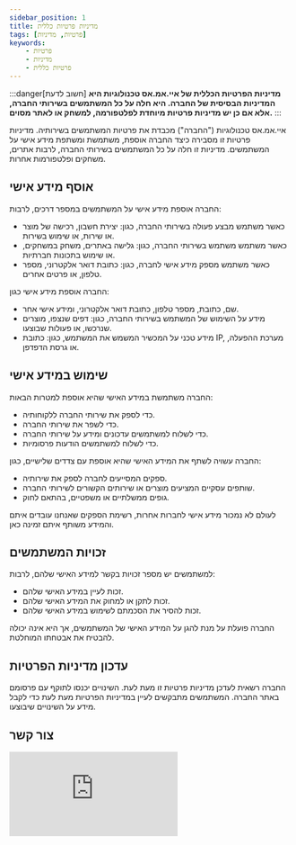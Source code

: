 ```yaml
---
sidebar_position: 1
title: מדיניות פרטיות כללית
tags: [פרטיות, מדיניות]
keywords:
    - פרטיות
    - מדיניות
    - פרטיות כללית
---
```



:::danger[חשוב לדעת]
**מדיניות הפרטיות הכללית של איי.אמ.אס טכנולוגיות היא המדיניות הבסיסית של החברה. היא חלה על כל המשתמשים בשירותי החברה, אלא אם כן יש מדיניות פרטיות מיוחדת לפלטפורמה, למשחק או לאתר מסוים.**
:::

איי.אמ.אס טכנולוגיות ("החברה") מכבדת את פרטיות המשתמשים בשירותיה. מדיניות פרטיות זו מסבירה כיצד החברה אוספת, משתמשת ומשתפת מידע אישי על המשתמשים. מדיניות זו חלה על כל המשתמשים בשירותי החברה, לרבות אתרים, משחקים ופלטפורמות אחרות.

## אוסף מידע אישי

החברה אוספת מידע אישי על המשתמשים במספר דרכים, לרבות:

- כאשר משתמש מבצע פעולה בשירותי החברה, כגון: יצירת חשבון, רכישה של מוצר או שירות, או שימוש בשירות.
- כאשר משתמש משתמש בשירותי החברה, כגון: גלישה באתרים, משחק במשחקים, או שימוש בתכונות חברתיות.
- כאשר משתמש מספק מידע אישי לחברה, כגון: כתובת דואר אלקטרוני, מספר טלפון, או פרטים אחרים.

החברה אוספת מידע אישי כגון:

- שם, כתובת, מספר טלפון, כתובת דואר אלקטרוני, ומידע אישי אחר.
- מידע על השימוש של המשתמש בשירותי החברה, כגון: דפים שנצפו, מוצרים שנרכשו, או פעולות שבוצעו.
- מידע טכני על המכשיר המשמש את המשתמש, כגון: כתובת IP, מערכת ההפעלה, או גרסת הדפדפן.

## שימוש במידע אישי

החברה משתמשת במידע האישי שהיא אוספת למטרות הבאות:

- כדי לספק את שירותי החברה ללקוחותיה.
- כדי לשפר את שירותי החברה.
- כדי לשלוח למשתמשים עדכונים ומידע על שירותי החברה.
- כדי לשלוח למשתמשים הודעות פרסומיות.

החברה עשויה לשתף את המידע האישי שהיא אוספת עם צדדים שלישיים, כגון:

- ספקים המסייעים לחברה לספק את שירותיה.
- שותפים עסקיים המציעים מוצרים או שירותים הקשורים לשירותי החברה.
- גופים ממשלתיים או משפטיים, בהתאם לחוק.

לעולם לא נמכור מידע אישי לחברות אחרות, רשימת הספקים שאנחנו עובדים איתם והמידע משותף איתם זמינה כאן.

## זכויות המשתמשים

למשתמשים יש מספר זכויות בקשר למידע האישי שלהם, לרבות:

- זכות לעיין במידע האישי שלהם.
- זכות לתקן או למחוק את המידע האישי שלהם.
- זכות להסיר את הסכמתם לשימוש במידע האישי שלהם.

החברה פועלת על מנת להגן על המידע האישי של המשתמשים, אך היא אינה יכולה להבטיח את אבטחתו המוחלטת.

## עדכון מדיניות הפרטיות

החברה רשאית לעדכן מדיניות פרטיות זו מעת לעת. השינויים יכנסו לתוקף עם פרסומם באתר החברה. המשתמשים מתבקשים לעיין במדיניות הפרטיות מעת לעת כדי לקבל מידע על השינויים שיבוצעו.

## צור קשר

<div style={{ position: 'relative', height: '40vh', width: '80vh', overflow: 'auto' }}>
  <iframe 
    src="https://forms.ims-network.net/s/clzw9wtrr000ojh81jojsh3vx?embed=true" 
    frameBorder="0" 
    style={{ position: 'absolute', left: '0', top: '0', width: '100%', height: '100%', border: '0' }}>
  </iframe>
</div>
